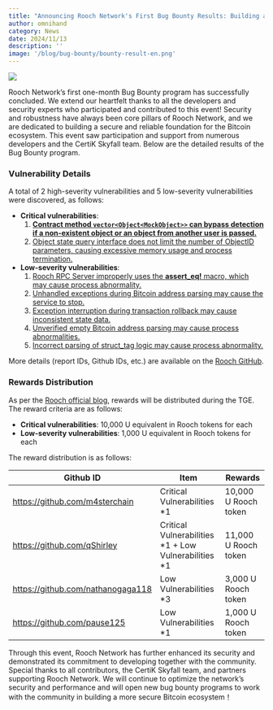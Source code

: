 ```yaml
---
title: "Announcing Rooch Network's First Bug Bounty Results: Building a Secure and Robust Bitcoin Ecosystem Together"
author: omnihand
category: News
date: 2024/11/13
description: ''
image: '/blog/bug-bounty/bounty-result-en.png'
---
```



<PostHeader />

![](/blog/bug-bounty/bounty-result-en.png)

Rooch Network’s first one-month Bug Bounty program has successfully concluded. We extend our heartfelt thanks to all the developers and security experts who participated and contributed to this event! Security and robustness have always been core pillars of Rooch Network, and we are dedicated to building a secure and reliable foundation for the Bitcoin ecosystem. This event saw participation and support from numerous developers and the CertiK Skyfall team. Below are the detailed results of the Bug Bounty program.

### Vulnerability Details

A total of 2 high-severity vulnerabilities and 5 low-severity vulnerabilities were discovered, as follows:

- **Critical vulnerabilities**:
    1. [**Contract method `vector<Object<MockObject>>` can bypass detection if a non-existent object or an object from another user is passed.**](https://github.com/rooch-network/rooch/security/advisories/GHSA-2mh8-rvf9-mq47)
    2. [Object state query interface does not limit the number of ObjectID parameters, causing excessive memory usage and process termination.](https://github.com/rooch-network/rooch/security/advisories/GHSA-q7jw-699g-rrxf)
- **Low-severity vulnerabilities**:
    1. [Rooch RPC Server improperly uses the **assert_eq!** macro, which may cause process abnormality.](https://github.com/rooch-network/rooch/security/advisories/GHSA-6m8m-m9g8-rj43)
    2. [Unhandled exceptions during Bitcoin address parsing may cause the service to stop.](https://github.com/rooch-network/rooch/security/advisories/GHSA-r68j-jvr6-cxwv)
    3. [Exception interruption during transaction rollback may cause inconsistent state data.](https://github.com/rooch-network/rooch/security/advisories/GHSA-x8fq-xcrv-qc8r)
    4. [Unverified empty Bitcoin address parsing may cause process abnormalities.](https://github.com/rooch-network/rooch/issues/2247)
    5. [Incorrect parsing of struct_tag logic may cause process abnormality.](https://github.com/rooch-network/rooch/issues/2394)

More details (report IDs, Github IDs, etc.) are available on the [Rooch GitHub](https://github.com/rooch-network/rooch/issues/2850).

### Rewards Distribution

As per the [Rooch official blog](https://rooch.network/blog/bug-bounty), rewards will be distributed during the TGE. The reward criteria are as follows:

- **Critical vulnerabilities**: 10,000 U equivalent in Rooch tokens for each
- **Low-severity vulnerabilities**: 1,000 U equivalent in Rooch tokens for each

The reward distribution is as follows:

| Github ID                         | Item                                                 | Rewards              |
|-----------------------------------|------------------------------------------------------|----------------------|
| https://github.com/m4sterchain    | Critical Vulnerabilities *1                          | 10,000 U Rooch token |
| https://github.com/qShirley       | Critical Vulnerabilities *1 + Low Vulnerabilities *1 | 11,000 U Rooch token |
| https://github.com/nathanogaga118 | Low Vulnerabilities *3                               | 3,000 U Rooch token  |
| https://github.com/pause125       | Low Vulnerabilities *1                               | 1,000 U Rooch token  |

Through this event, Rooch Network has further enhanced its security and demonstrated its commitment to developing together with the community. Special thanks to all contributors, the CertiK Skyfall team, and partners supporting Rooch Network. We will continue to optimize the network’s security and performance and will open new bug bounty programs to work with the community in building a more secure Bitcoin ecosystem！
